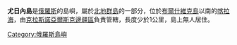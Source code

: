 '''尤日內島'''是[[俄羅斯|俄羅斯]]的島嶼，屬於[[北地群島|北地群島]]的一部分，位於[[布爾什維克島|布爾什維克島]]以南的[[喀拉海|喀拉海]]，由[[克拉斯諾亞爾斯克邊疆區|克拉斯諾亞爾斯克邊疆區]]負責管轄，長度少於1公里，島上無人居住。

{{Russia-geo-stub}}
[[Category:俄羅斯島嶼|Category:俄羅斯島嶼]]